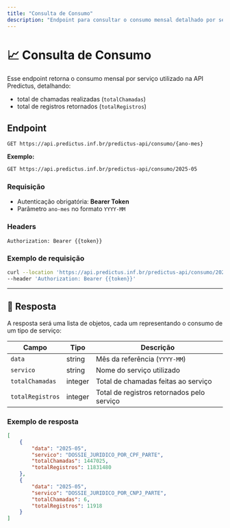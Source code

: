 ```yaml
---
title: "Consulta de Consumo"
description: "Endpoint para consultar o consumo mensal detalhado por serviço utilizado."
---
```



# 📈 Consulta de Consumo

Esse endpoint retorna o consumo mensal por serviço utilizado na API Predictus, detalhando:

- total de chamadas realizadas (`totalChamadas`)
- total de registros retornados (`totalRegistros`)

## Endpoint

```
GET https://api.predictus.inf.br/predictus-api/consumo/{ano-mes}
```

**Exemplo:**

```bash
GET https://api.predictus.inf.br/predictus-api/consumo/2025-05
```

### Requisição

- Autenticação obrigatória: **Bearer Token**
- Parâmetro `ano-mes` no formato `YYYY-MM`

### Headers

```http
Authorization: Bearer {{token}}
```

### Exemplo de requisição

```bash
curl --location 'https://api.predictus.inf.br/predictus-api/consumo/2025-05' \
--header 'Authorization: Bearer {{token}}'
```

---

## 🧾 Resposta

A resposta será uma lista de objetos, cada um representando o consumo de um tipo de serviço:

| Campo            | Tipo    | Descrição                                  |
| ---------------- | ------- | ------------------------------------------ |
| `data`           | string  | Mês da referência (`YYYY-MM`)              |
| `servico`        | string  | Nome do serviço utilizado                  |
| `totalChamadas`  | integer | Total de chamadas feitas ao serviço        |
| `totalRegistros` | integer | Total de registros retornados pelo serviço |

### Exemplo de resposta

```json
[
    {
        "data": "2025-05",
        "servico": "DOSSIE_JURIDICO_POR_CPF_PARTE",
        "totalChamadas": 1447025,
        "totalRegistros": 11831480
    },
    {
        "data": "2025-05",
        "servico": "DOSSIE_JURIDICO_POR_CNPJ_PARTE",
        "totalChamadas": 6,
        "totalRegistros": 11918
    }
]
```